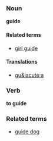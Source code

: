 ===Noun===
'''guide'''

====Related terms====
*[[girl guide]]

====Translations====
*[[gu&iacute;a]]

===Verb===
'''to guide'''

===Related terms===
*[[guide dog]]